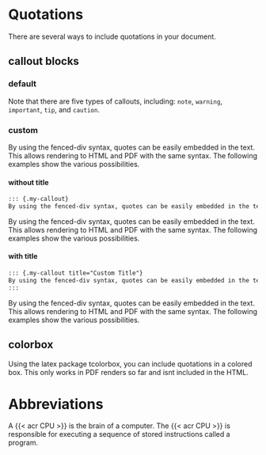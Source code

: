 # Quotations

There are several ways to include quotations in your document. 

## callout blocks

### default

::: {.callout-note icon=false}
Note that there are five types of callouts, including:
`note`, `warning`, `important`, `tip`, and `caution`.
:::

### custom

By using the fenced-div syntax, quotes can be easily embedded in the text. This allows rendering to HTML and PDF with the same syntax. The following examples show the various possibilities.

#### without title

````markdown
::: {.my-callout}
By using the fenced-div syntax, quotes can be easily embedded in the text. This allows rendering to HTML and PDF with the same syntax. The following examples show the various possibilities.
````
::: {.my-callout}
By using the fenced-div syntax, quotes can be easily embedded in the text. This allows rendering to HTML and PDF with the same syntax. The following examples show the various possibilities.
:::

#### with title

````markdown
::: {.my-callout title="Custom Title"}
By using the fenced-div syntax, quotes can be easily embedded in the text. This allows rendering to HTML and PDF with the same syntax. The following examples show the various possibilities.
:::
````

::: {.my-callout title="Custom Title"}
By using the fenced-div syntax, quotes can be easily embedded in the text. This allows rendering to HTML and PDF with the same syntax. The following examples show the various possibilities.
:::

## colorbox

Using the latex package tcolorbox, you can include quotations in a colored box. This only works in PDF renders so far and isnt included in the HTML.

\begin{tcolorbox}[myquote]
    "The only limit to our realization of tomorrow is our doubts of today."
    \begin{flushright}
    - Franklin D. Roosevelt
    \end{flushright}
\end{tcolorbox}

# Abbreviations

A {{< acr CPU >}} is the brain of a computer. The {{< acr CPU >}} is responsible for executing a sequence of stored instructions called a program.